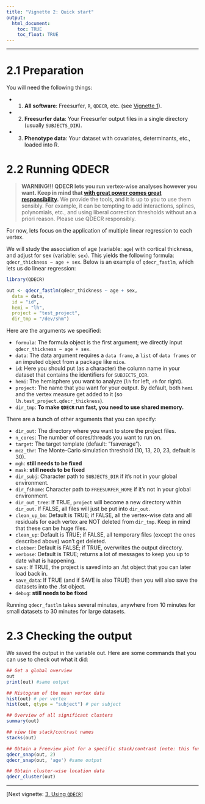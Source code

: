 ```yaml
---
title: "Vignette 2: Quick start"
output: 
  html_document:
    toc: TRUE
    toc_float: TRUE
---
```


---

# 2.1 Preparation

You will need the following things:

* 1. **All software**: Freesurfer, `R`, `QDECR`, etc. (see [Vignette 1](01-getting-started.html)).
* 2. **Freesurfer data**: Your Freesurfer output  files in a single directory (usually `SUBJECTS_DIR`).
* 3. **Phenotype data**: Your dataset with covariates, determinants, etc., loaded into R.

# 2.2 Running QDECR

> **WARNING!!! QDECR lets you run vertex-wise analyses however you want. Keep in mind that [with great power comes great responsibility](https://en.wikipedia.org/wiki/With_great_power_comes_great_responsibility).** We provide the tools, and it is up to you to use them sensibly. For example, it can be tempting to add interactions, splines, polynomials, etc., and using liberal correction thresholds without an a priori reason. Please use QDECR responsibly. 

For now, lets focus on the application of multiple linear regression to each vertex. 

We will study the association of age (variable: `age`) with cortical thickness, and adjust for sex (variable: `sex`). This yields the following formula: `qdecr_thickness ~ age + sex`. Below is an example of `qdecr_fastlm`, which lets us do linear regression:

```r

library(QDECR)

out <- qdecr_fastlm(qdecr_thickness ~ age + sex, 
  data = data,
  id = "id", 
  hemi = "lh",
  project = "test_project",
  dir_tmp = "/dev/shm")
```

Here are the arguments we specified:

* `formula`: The formula object is the first argument; we directly input `qdecr_thickness ~ age + sex`.
* `data`: The data argument requires a `data frame`, a `list` of `data frames` or an imputed object from a package like `mice`. 
* `id`: Here you should put (as a character) the column name in your dataset that contains the identifiers for `SUBJECTS_DIR`.
* `hemi`: The hemisphere you want to analyze (`lh` for left, `rh` for right). 
* `project`: The name that you want for your output. By default, both `hemi` and the vertex measure get added to it (so `lh.test_project.qdecr_thickness`).
* `dir_tmp`: **To make `QDECR` run fast, you need to use shared memory.**

There are a bunch of other arguments that you can specify:

* `dir_out`: The directory where you want to store the project files.
* `n_cores`: The number of cores/threads you want to run on.
* `target`: The target template (default: "fsaverage").
* `mcz_thr`: The Monte-Carlo simulation threshold (10, 13, 20, 23, default is 30).
* `mgh`: **still needs to be fixed**
* `mask`: **still needs to be fixed**
* `dir_subj`: Character path to `SUBJECTS_DIR` if it's not in your global environment. 
* `dir_fshome`: Character path to `FREESURFER_HOME` if it's not in your global environment.
* `dir_out_tree`: If TRUE, `project` will become a new directory within `dir_out`. If FALSE, all files will just be put into `dir_out`.
* `clean_up_bm`: Default is TRUE; if FALSE, all the vertex-wise data and all residuals for each vertex are NOT deleted from `dir_tmp`. Keep in mind that these can be huge files.
* `clean_up`: Default is TRUE; if FALSE, all temporary files (except the ones described above) won't get deleted.
* `clobber`: Default is FALSE; if TRUE, overwrites the output directory.
* `verbose`: Default is TRUE; returns a lot of messages to keep you up to date what is happening.
* `save`: If TRUE, the project is saved into an .fst object that you can later load back in.
* `save_data`: If TRUE (and if SAVE is also TRUE) then you will also save the datasets into the .fst object.
* `debug`: **still needs to be fixed**

Running `qdecr_fastlm` takes several minutes, anywhere from 10 minutes for small datasets to 30 minutes for large datasets.

# 2.3 Checking the output

We saved the output in the variable out. Here are some commands that you can use to check out what it did:

```r

## Get a global overview
out
print(out) #same output

## Histogram of the mean vertex data
hist(out) # per vertex
hist(out, qtype = "subject") # per subject

## Overview of all significant clusters
summary(out)

## view the stack/contrast names
stacks(out)

## Obtain a Freeview plot for a specific stack/contrast (note: this function requires the `magick` package)
qdecr_snap(out, 2)
qdecr_snap(out, 'age') #same output

## Obtain cluster-wise location data
qdecr_cluster(out)

```

---

[Next vignette: [3. Using `QDECR`](03-using-qdecr.html)]